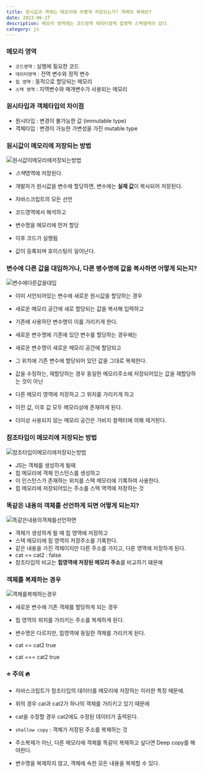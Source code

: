```yaml
---
title: 원시값과 객체는 메모리에 어떻게 저장되는가? 객체의 복제란?
date: 2023-06-27
description: 메모리 영역에는 코드영역 데이터영역 힙영역 스택영역이 있다.
category: js
---
```


### 메모리 영역

- `코드영역` : 실행에 필요한 코드
- `데이터영역` : 전역 변수와 정적 변수
- `힙 영역` : 동적으로 할당되는 메모리
- `스택 영역` : 지역변수와 매개변수가 사용되는 메모리

### 원시타입과 객체타입의 차이점

- 원시타입 : 변경이 불가능한 값 (immutable type)
- 객체타입 : 변경이 가능한 가변성을 가진 mutable type

### 원시값이 메모리에 저장되는 방법

![원시값이메모리에저장되는방법](/images/blog/원시값이메모리에저장되는방법.png)

- *스택*영역에 저장된다.

- 개발자가 원시값을 변수에 할당하면, 변수에는 **실제 값**이 복사되어 저장된다.
- 자바스크립트의 모든 선언
- 코드영역에서 해석하고
- 변수명을 메모리에 먼저 할당
- 이후 코드가 실행됨
- 값이 등록되며 호이스팅이 일어난다.

### 변수에 다른 값을 대입하거나, 다른 병수명에 값을 복사하면 어떻게 되는지?

![변수에다른값을대입](/images/blog/변수에다른값을대입.png)

- 이미 서언되어있는 변수에 새로운 원시값을 할당하는 경우
- 새로운 메모리 공간에 새로 할당되는 값을 복사해 입력하고
- 기존에 사용하던 변수명이 이를 가리키게 한다.

- 새로운 변수명에 기존에 있던 변수를 할당하는 경우에는
- 새로운 변수명이 새로운 메모리 공간에 할당되고
- 그 위치에 기존 변수에 할당되어 있던 값을 그대로 복제한다.
- 값을 수정하는, 재할당하는 경우 동일한 메모리주소에 저장되어있는 값을 재할당하는 것이 아닌
- 다른 메모리 영역에 저장하고 그 위치를 가리키게 하고
- 이전 값, 이후 값 모두 메모리상에 존재하게 된다.
- 더이상 사용되지 않는 메모리 공간은 가비지 컬렉터에 의해 제거된다.

### 참조타입이 메모리에 저장되는 방법

![참조타입이메모리에저장되는방법](/images/blog/참조타입이메모리에저장되는방법.png)

- JS는 객체를 생성하게 될때
- 힙 메모리에 객체 인스턴스를 생성하고
- 이 인스턴스가 존재하는 위치를 스택 메모리에 기록하여 사용한다.
- 힙 메모리에 저장되어있는 주소를 스텍 역역에 저장하는 것

### 똑같은 내용의 객체를 선언하게 되면 어떻게 되는지?

![똑같은내용의객체를선언하면](/images/blog/똑같은내용의객체를선언하면.png)

- 객체가 생성하게 될 때 힙 영역에 저장하고
- 스텍 메모리에 힙 영역의 저장주소를 기록한다.
- 같은 내용을 가진 객체이지만 다른 주소를 가지고, 다른 영역에 저장하게 된다.
- cat == cat2 : false
- 참조타입의 비교는 **힙영역에 저장된 메모리 주소**를 비교하기 떄문에

### 객체를 복제하는 경우

![객체를복제하는경우](/images/blog/객체를복제하는경우.png)

- 새로운 변수에 기존 객체를 할당하게 되는 경우
- 힙 영역의 위치를 가리키는 주소를 복제하게 된다.
- 변수명은 다르지만, 힙영역에 동일한 객체를 가리키게 된다.

- cat == cat2 true
- cat === cat2 true

### ⭐️ 주의 🔥

- 자바스크립트가 참조타입의 데이터를 메모리에 저장하는 이러한 특징 때문에.
- 위의 경우 cat과 cat2가 하나의 객체를 가리키고 있기 때문에
- cat을 수정할 경우 cat2에도 수정된 데이터가 출력된다.

- `shallow copy` : 객체가 저장된 주소를 복제하는 것
- 주소복제가 아닌, 다른 메모리에 객체를 똑같이 복제하고 싶다면 Deep copy를 해야한다.
- 변수명을 복제하지 않고, 객체에 속한 모든 내용을 복제할 수 있다.
